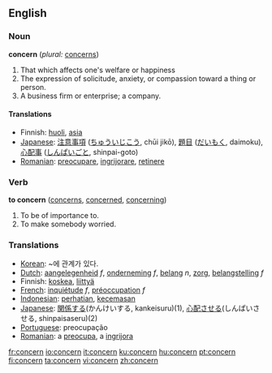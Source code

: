 ==English==

===Noun===
'''concern'''  (''plural:'' [[concerns]])
# That which affects one's welfare or happiness
# The expression of solicitude, anxiety, or compassion toward a thing or person.
# A business firm or enterprise; a company.

====Translations====
{{trans-top|That which affects one's welfare or happiness}}
*Finnish: [[huoli]], [[asia]]
*[[Japanese]]: [[注意事項]] ([[ちゅういじこう]], chūi jikō), [[題目]] ([[だいもく]], daimoku), [[心配事]] ([[しんぱいごと]], shinpai-goto)
*[[Romanian]]: [[preocupare]], [[ingrijorare]], [[retinere]]
{{bottom}}

===Verb===
'''to concern'''  ([[concerns]], [[concerned]], [[concerning]])
#To be of importance to.
#To make somebody worried.

===Translations===
{{top}}
*[[Korean]]: ~에 관계가 있다.
*[[Dutch]]: [[aangelegenheid]] ''f'', [[onderneming]] ''f'', [[belang]] ''n'', [[zorg]], [[belangstelling]] ''f''
*Finnish: [[koskea]], [[liittyä]]
*[[French]]: [[inquiétude]] ''f'', [[préoccupation]] ''f''
*[[Indonesian]]: [[hati|perhatian]], [[cemas|kecemasan]]
*[[Japanese]]: [[関係]]する(かんけいする, kankeisuru)(1), [[心配]]させる(しんぱいさせる, shinpaisaseru)(2)
*[[Portuguese]]: preocupação
*[[Romanian]]: a [[preocupa]], a [[ingrijora]]

{{bottom}}


[[fr:concern]]
[[io:concern]]
[[it:concern]]
[[ku:concern]]
[[hu:concern]]
[[pt:concern]]
[[fi:concern]]
[[ta:concern]]
[[vi:concern]]
[[zh:concern]]